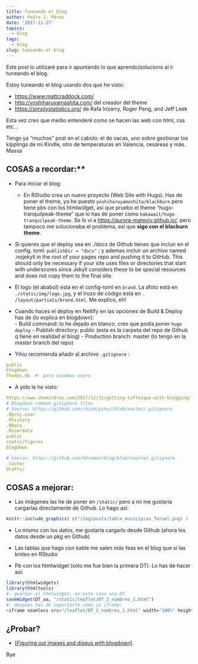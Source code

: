 ```yaml
---
title: Tuneando el blog
author: Pedro J. Pérez
date: '2017-11-27'
topics:
  - blog
tags:
  - blog
slug: tuneando-el-blog
---
```


Este post lo utilizaré para ir apuntando lo que aprendo/soluciono al ir tuneando el blog.


Estoy tuneando el blog usando dos que he visto:

  - <https://www.mattcraddock.com/>
  - <http://yoshiharuyamashita.com/> del creador del theme
  - <https://simplystatistics.org/> de Rafa Irizarry, Roger Peng, and Jeff Leek 
  

Esta vez creo que medio entenderé como se hacen las web con html, css etc…

Tengo ya "muchos" post en el cabolo: el de vacas, uno sobre gestionar los kipplings de mi Kindle, otro de temperaturas en Valencia, cesáreas y más. Massa


## COSAS a recordar:**

- Para iniciar el blog: 

  - En RStudio crea un nuevo proyecto (Web Site with Hugo). Has de poner el theme, yo he puesto `yoshiharuyamashita/blackburn` pero tiene pbs con los htmlwidget, así que pruebo el theme "hugo-tranquilpeak-theme" que lo has de poner como  `kakawait/hugo-tranquilpeak-theme`. Se lo ví a <https://aurora-mareviv.github.io/>; pero tampoco me solucionaba el problema, así que **sigo con el blacburn theme**.
  
  
- Si quieres que el deploy sea en ./docs de Github tienes que incluir en el config. toml: `publishDir = "docs"` ; y ademas incluir un archivo  named .nojekyll in the root of your pages repo and pushing it to GitHub. This should only be necessary if your site uses files or directories that start with underscores since Jekyll considers these to be special resources and does not copy them to the final site.

- El logo (el ababol) está en el config-toml en `brand`. La afoto está en `./static/img/logo.jpg`, y el trozo de código está en `. /layout/partials/brand.html`. Me explico, eh!

- Cuando haces el deploy en Netlify  en las opciones de Build & Deploy has de (lo explica en blogdown):   
      - Build command: lo he dejado en blanco, creo que podía poner `hugo deploy`
      - Publish directory: public (esta es la carpeta del repo de Github q tiene en realidad el blog)
      - Production branch: master (lo tengo en la master branch del repo)

- Yihiu recomienda añadir al archivo `.gitignore` : 

```yaml
public  
blogdown
Thumbs.db  #- para windows users
```

- A yolo le he visto:


```yaml
https://www.shamindras.com/2017/12/31/getting-tuftesque-with-blogging/  
# Blogdown common gitignore files
# Source: https://github.com/rbind/yihui/blob/master/.gitignore
.Rproj.user
.Rhistory
.RData
.Ruserdata
public
static/figures
blogdown

# Source: https://github.com/kbroman/blog/blob/source/.gitignore
_cache/
drafts/
```

## COSAS a mejorar:

- Las imágenes las he de poner en `/static/` pero a mi me gustaría cargarlas directamente de Github. Lo hago así:

```r
knitr::include_graphics( c("/img/posts/tabla_municipios_Teruel.png) )
```



- Lo mismo con los datos, me gustaría cargarlo desde Github (ahora los datos desde un pkg en Github)

- Las tablas que hago con kable me salen más feas en el blog que si las kniteo en RStudio


- Pb con los htmlwidget (sólo me fue bien la primera DT). Lo has de hacer así: 

```r
library(htmlwidgets)
library(htmltools)
#- guardar el htmlwidget; en este caso una DT
saveWidget(DT_aa, "/static/leaflet/DT_2_nombres_1.html")
#- despues has de importarlo como in iframe:
<iframe seamless src="/leaflet/DT_2_nombres_1.html" width="100%" height="500"></iframe>
```








## ¿Probar?

- [[Figuring out images and disqus with blogdown]](http://kgilds.rbind.io/2017/12/13/images/). 



Bye